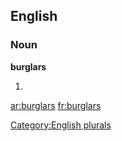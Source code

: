 
==English==

===Noun===
'''burglars'''

# {{plural of|[[burglar]]}}

[[Category:English plurals]]

[[ar:burglars]]
[[fr:burglars]]
